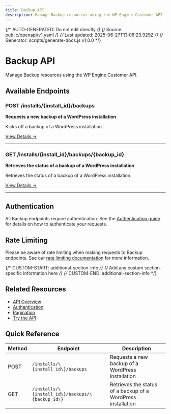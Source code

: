 ```yaml
---
title: Backup API
description: Manage Backup resources using the WP Engine Customer API
---
```


{/* AUTO-GENERATED: Do not edit directly */}
{/* Source: public/openapi/v1.yaml */}
{/* Last updated: 2025-06-27T13:06:23.929Z */}
{/* Generator: scripts/generate-docs.js v1.0.0 */}

# Backup API

Manage Backup resources using the WP Engine Customer API.

## Available Endpoints

### POST /installs/\{install_id\}/backups

**Requests a new backup of a WordPress installation**

Kicks off a backup of a WordPress installation.

[View Details →](/api-reference/endpoints/backup/create-backup/)

---

### GET /installs/\{install_id\}/backups/\{backup_id\}

**Retrieves the status of a backup of a WordPress installation**

Retrieves the status of a backup of a WordPress installation.

[View Details →](/api-reference/endpoints/backup/show-backup/)

---


## Authentication

All Backup endpoints require authentication. See the [Authentication guide](/api-reference/authentication/) for details on how to authenticate your requests.

## Rate Limiting

Please be aware of rate limiting when making requests to Backup endpoints. See our [rate limiting documentation](/api-reference/overview/#rate-limiting) for more information.

{/* CUSTOM-START: additional-section-info */}
{/* Add any custom section-specific information here */}
{/* CUSTOM-END: additional-section-info */}

## Related Resources

- [API Overview](/api-reference/overview/)
- [Authentication](/api-reference/authentication/)
- [Pagination](/api-reference/pagination/)
- [Try the API](/try/playground/)

## Quick Reference

| Method | Endpoint | Description |
|--------|----------|-------------|
| POST | `/installs/\{install_id\}/backups` | Requests a new backup of a WordPress installation |
| GET | `/installs/\{install_id\}/backups/\{backup_id\}` | Retrieves the status of a backup of a WordPress installation |
